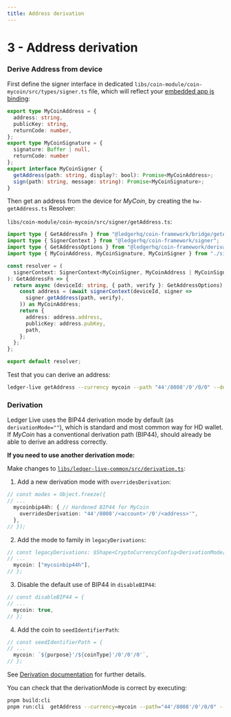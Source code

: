 ```yaml
---
title: Address derivation
---
```



# 3 - Address derivation

### Derive Address from device

First define the signer interface in dedicated `libs/coin-module/coin-mycoin/src/types/signer.ts` file, which will reflect your [embedded app js binding](./js-bindings):

```ts copy
export type MyCoinAddress = {
  address: string,
  publicKey: string,
  returnCode: number,
};
export type MyCoinSignature = {
  signature: Buffer | null,
  returnCode: number
};
export interface MyCoinSigner {
  getAddress(path: string, display?: bool): Promise<MyCoinAddress>;
  sign(path: string, message: string): Promise<MyCoinSignature>;
}
```

Then get an address from the device for <i>MyCoin</i>, by creating the `hw-getAddress.ts` Resolver:

`libs/coin-module/coin-mycoin/src/signer/getAddress.ts`:

```ts copy
import type { GetAddressFn } from "@ledgerhq/coin-framework/bridge/getAddressWrapper";
import type { SignerContext } from "@ledgerhq/coin-framework/signer";
import type { GetAddressOptions } from "@ledgerhq/coin-framework/derivation";
import type { MyCoinAddress, MyCoinSignature, MyCoinSigner } from "./signer";

const resolver = (
  signerContext: SignerContext<MyCoinSigner, MyCoinAddress | MyCoinSignature>,
): GetAddressFn => {
  return async (deviceId: string, { path, verify }: GetAddressOptions) => {
    const address = (await signerContext(deviceId, signer =>
      signer.getAddress(path, verify),
    )) as MyCoinAddress;
    return {
      address: address.address,
      publicKey: address.pubKey,
      path,
    };
  };
};

export default resolver;
```

Test that you can derive an address:

```sh
ledger-live getAddress --currency mycoin --path "44'/8008'/0'/0/0" --derivationMode ""
```

### Derivation

Ledger Live uses the BIP44 derivation mode by default (as `derivationMode=""`), which is standard and most common way for HD wallet.
If <i>MyCoin</i> has a conventional derivation path (BIP44), <Glossary word="Ledger Live"></Glossary> should already be able to derive an address correctly.

**If you need to use another derivation mode:**

Make changes to [`libs/ledger-live-common/src/derivation.ts`](https://github.com/LedgerHQ/ledger-live/blob/develop/libs/coin-framework/src/derivation.ts):

1. Add a new derivation mode with `overridesDerivation`:
  ```ts copy
  // const modes = Object.freeze({
  // ...
    mycoinbip44h: { // Hardened BIP44 for MyCoin
      overridesDerivation: "44'/8008'/<account>'/0'/<address>'",
    },
  // });
  ```
2. Add the mode to family in `legacyDerivations`:
  ```ts copy
  // const legacyDerivations: $Shape<CryptoCurrencyConfig<DerivationMode[]>> = {
  // ...
    mycoin: ["mycoinbip44h"],
  // };
  ```
3. Disable the default use of BIP44 in `disableBIP44`:
  ```ts copy
  // const disableBIP44 = {
  // ...
    mycoin: true,
  // };
  ```
4. Add the coin to `seedIdentifierPath`:
  ```ts copy
  // const seedIdentifierPath = {
  // ...
    mycoin: `${purpose}'/${coinType}'/0'/0'/0'`,
  // };
  ```

See [Derivation documentation](https://github.com/LedgerHQ/ledger-live/wiki/LLC:derivation) for further details.

You can check that the derivationMode is correct by executing:

```sh copy
pnpm build:cli
pnpm run:cli  getAddress --currency=mycoin --path="44'/8008'/0'/0/0" --derivationMode=""
```